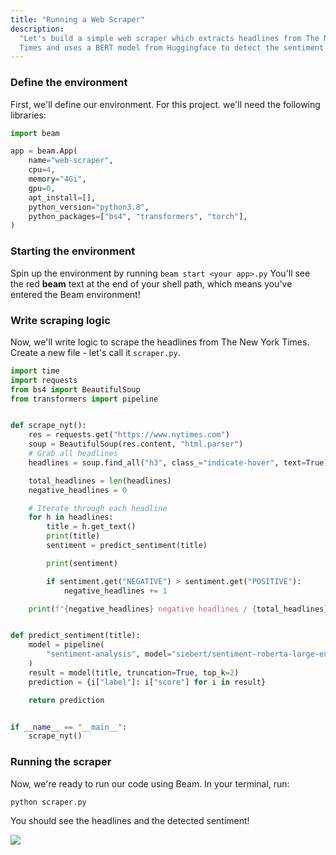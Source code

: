 ```yaml
---
title: "Running a Web Scraper"
description:
  "Let's build a simple web scraper which extracts headlines from The New York
  Times and uses a BERT model from Huggingface to detect the sentiment of each."
---
```


### Define the environment

First, we'll define our environment. For this project. we'll need the following
libraries:

```python app.py
import beam

app = beam.App(
    name="web-scraper",
    cpu=4,
    memory="4Gi",
    gpu=0,
    apt_install=[],
    python_version="python3.8",
    python_packages=["bs4", "transformers", "torch"],
)
```

### Starting the environment

Spin up the environment by running `beam start <your app>.py` You'll see the red
**beam** text at the end of your shell path, which means you've entered the Beam
environment!

### Write scraping logic

Now, we'll write logic to scrape the headlines from The New York Times. Create a
new file - let's call it `scraper.py`.

```python scraper.py
import time
import requests
from bs4 import BeautifulSoup
from transformers import pipeline


def scrape_nyt():
    res = requests.get("https://www.nytimes.com")
    soup = BeautifulSoup(res.content, "html.parser")
    # Grab all headlines
    headlines = soup.find_all("h3", class_="indicate-hover", text=True)

    total_headlines = len(headlines)
    negative_headlines = 0

    # Iterate through each headline
    for h in headlines:
        title = h.get_text()
        print(title)
        sentiment = predict_sentiment(title)

        print(sentiment)

        if sentiment.get("NEGATIVE") > sentiment.get("POSITIVE"):
            negative_headlines += 1

    print(f"{negative_headlines} negative headlines / {total_headlines} total")


def predict_sentiment(title):
    model = pipeline(
        "sentiment-analysis", model="siebert/sentiment-roberta-large-english"
    )
    result = model(title, truncation=True, top_k=2)
    prediction = {i["label"]: i["score"] for i in result}

    return prediction


if __name__ == "__main__":
    scrape_nyt()
```

### Running the scraper

Now, we're ready to run our code using Beam. In your terminal, run:

```
python scraper.py
```

You should see the headlines and the detected sentiment!

![](/img/beam/getting-started/sentiment.png)
